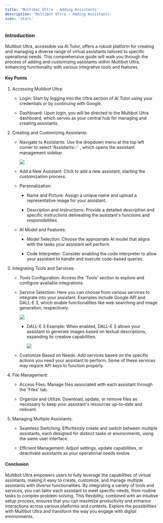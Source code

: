 ```yaml
---
title: 'Multibot Ultra - Adding Assistants'
description: 'Multibot Ultra - Adding Assistants'
icon: 'stars'
---
```


### Introduction

Multibot Ultra, accessible via AI Tutor, offers a robust platform for creating and managing a diverse range of virtual assistants tailored to specific operational needs. This comprehensive guide will walk you through the process of adding and customizing assistants within Multibot Ultra, enhancing functionality with various integrative tools and features.

#### Key Points

1.  Accessing Multibot Ultra:

    -   Login: Start by logging into the Ultra section of AI Tutor using your credentials or by continuing with Google.

    -   Dashboard: Upon login, you will be directed to the Multibot Ultra dashboard, which serves as your central hub for managing and creating assistants.

2.  Creating and Customizing Assistants:

    -   Navigate to Assistants: Use the dropdown menu at the top left corner to select 'Assistants✨' , which opens the assistant management sidebar.

        ![](https://docs.myapps.ai/storage/page_media/cf92938d-48e2-4553-af84-b61c3e30da94.png)
    -   Add a New Assistant: Click to add a new assistant, starting the customization process.

    -   Personalization:

        -   Name and Picture: Assign a unique name and upload a representative image for your assistant.

        -   Description and Instructions: Provide a detailed description and specific instructions delineating the assistant's functions and responsibilities.

    -   AI Model and Features:

        -   Model Selection: Choose the appropriate AI model that aligns with the tasks your assistant will perform.

        -   Code Interpreter: Consider enabling the code interpreter to allow your assistant to handle and execute code-based queries.

3.  Integrating Tools and Services:

    -   Tools Configuration: Access the 'Tools' section to explore and configure available integrations.

    -   Service Selection: Here you can choose from various services to integrate into your assistant. Examples include Google API and DALL-E 3, which enable functionalities like web searching and image generation, respectively.

        ![](https://docs.myapps.ai/storage/page_media/9e6d3114-13d2-4caf-983c-a20b00b8d028.png)
        -   DALL-E 3 Example: When enabled, DALL-E 3 allows your assistant to generate images based on textual descriptions, expanding its creative capabilities.

            ![](https://docs.myapps.ai/storage/page_media/a040e67d-16e3-4bf2-b0a4-f0703aa9d78a.png)
    -   Customize Based on Needs: Add services based on the specific actions you need your assistant to perform. Some of these services may require API keys to function properly.

4.  File Management:

    -   Access Files: Manage files associated with each assistant through the 'Files' tab.

    -   Organize and Utilize: Download, update, or remove files as necessary to keep your assistant's resources up-to-date and relevant.

5.  Managing Multiple Assistants:

    -   Seamless Switching: Effortlessly create and switch between multiple assistants, each designed for distinct tasks or environments, using the same user interface.

    -   Efficient Management: Adjust settings, update capabilities, or deactivate assistants as your operational needs evolve.

#### Conclusion

Multibot Ultra empowers users to fully leverage the capabilities of virtual assistants, making it easy to create, customize, and manage multiple assistants with diverse functionalities. By integrating a variety of tools and services, you can tailor each assistant to meet specific needs, from routine tasks to complex problem-solving. This flexibility, combined with an intuitive setup process, ensures that you can maximize productivity and enhance interactions across various platforms and contexts. Explore the possibilities with Multibot Ultra and transform the way you engage with digital environments.
